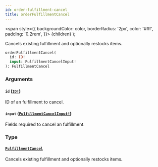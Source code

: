 ```yaml
---
id: order-fulfillment-cancel
title: orderFulfillmentCancel
---
```


<span
style={{
      backgroundColor: color,
      borderRadius: '2px',
      color: '#fff',
      padding: '0.2rem',
    }}>
{children}
</span>
);

Cancels existing fulfillment and optionally restocks items.

```graphql
orderFulfillmentCancel(
  id: ID!
  input: FulfillmentCancelInput!
): FulfillmentCancel

```

### Arguments

#### `id` ([`ID!`](/api-reference/scalars/id.mdx))

ID of an fulfillment to cancel.

#### `input` ([`FulfillmentCancelInput!`](/api-reference/inputs/fulfillment-cancel-input.mdx))

Fields required to cancel an fulfillment.

### Type

#### [`FulfillmentCancel`](/api-reference/objects/fulfillment-cancel.mdx)

Cancels existing fulfillment and optionally restocks items.
